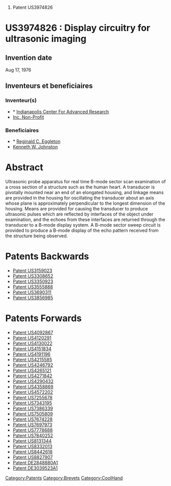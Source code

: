 # Patent US3974826





=US3974826 : Display circuitry for ultrasonic imaging = 



== Invention date ==

Aug 17, 1976

== Inventeurs et beneficiaires ==

=== Inventeur(s) === 
* * [[Indianapolis Center For Advanced Research]]
* [[Inc. Non-Profit]]
=== Beneficiaires === 
* * [[Reginald C. Eggleton]]
* [[Kenneth W. Johnston]]


= Abstract =

Ultrasonic probe apparatus for real time B-mode sector scan examination of a cross section of a structure such as the human heart. A transducer is pivotally mounted near an end of an elongated housing, and linkage means are provided in the housing for oscillating the transducer about an axis whose plane is approximately perpendicular to the longest dimension of the housing. Means are provided for causing the transducer to produce ultrasonic pulses which are reflected by interfaces of the object under examination, and the echoes from these interfaces are returned through the transducer to a B-mode display system. A B-mode sector sweep circuit is provided to produce a B-mode display of the echo pattern received from the structure being observed.
= Patents Backwards =

* [[Patent US3159023]]
* [[Patent US3308652]]
* [[Patent US3350923]]
* [[Patent US3555888]]
* [[Patent US3690311]]
* [[Patent US3856985]]
= Patents Forwards =

* [[Patent US4092867]]
* [[Patent US4120291]]
* [[Patent US4130022]]
* [[Patent US4151834]]
* [[Patent US4191196]]
* [[Patent US4215585]]
* [[Patent US4246792]]
* [[Patent US4265121]]
* [[Patent US4271842]]
* [[Patent US4290432]]
* [[Patent US4358869]]
* [[Patent US4572202]]
* [[Patent US7255678]]
* [[Patent US7343195]]
* [[Patent US7386339]]
* [[Patent US7505809]]
* [[Patent US7674228]]
* [[Patent US7697973]]
* [[Patent US7778688]]
* [[Patent US7840252]]
* [[Patent US8131344]]
* [[Patent US8332013]]
* [[Patent US8442618]]
* [[Patent US8827907]]
* [[Patent DE2848880A1]]
* [[Patent DE3039523A1]]
[[Category:Patents]][[Category:Brevets]][[Category:CoolHand]]